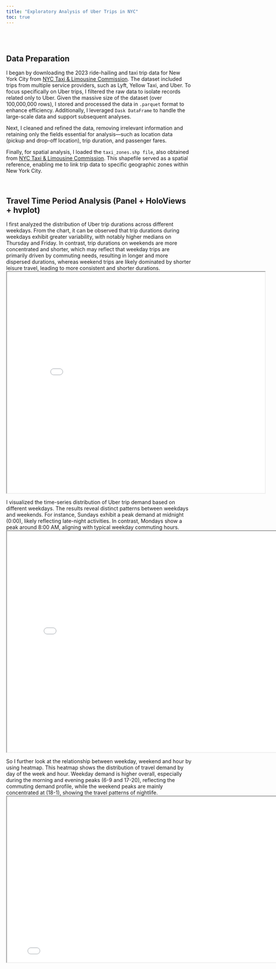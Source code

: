 ```yaml
---
title: "Exploratory Analysis of Uber Trips in NYC"
toc: true
---
```



<br><br>

## Data Preparation

I began by downloading the 2023 ride-hailing and taxi trip data for New York City from [NYC Taxi & Limousine Commission](https://www.nyc.gov/tlc). The dataset included trips from multiple service providers, such as Lyft, Yellow Taxi, and Uber. To focus specifically on Uber trips, I filtered the raw data to isolate records related only to Uber. Given the massive size of the dataset (over 100,000,000 rows), I stored and processed the data in `.parquet` format to enhance efficiency. Additionally, I leveraged `Dask DataFrame` to handle the large-scale data and support subsequent analyses.

Next, I cleaned and refined the data, removing irrelevant information and retaining only the fields essential for analysis—such as location data (pickup and drop-off location), trip duration, and passenger fares.

Finally, for spatial analysis, I loaded the `taxi_zones.shp file`, also obtained from [NYC Taxi & Limousine Commission](https://www.nyc.gov/tlc). This shapefile served as a spatial reference, enabling me to link trip data to specific geographic zones within New York City.

<br>

## Travel Time Period Analysis (Panel + HoloViews + hvplot)
I first analyzed the distribution of Uber trip durations across different weekdays. From the chart, it can be observed that trip durations during weekdays exhibit greater variability, with notably higher medians on Thursday and Friday. In contrast, trip durations on weekends are more concentrated and shorter, which may reflect that weekday trips are primarily driven by commuting needs, resulting in longer and more dispersed durations, whereas weekend trips are likely dominated by shorter leisure travel, leading to more consistent and shorter durations.
<iframe src="images/trip_duration.html" width="700" height="600"></iframe>

I visualized the time-series distribution of Uber trip demand based on different weekdays. The results reveal distinct patterns between weekdays and weekends. For instance, Sundays exhibit a peak demand at midnight (0:00), likely reflecting late-night activities. In contrast, Mondays show a peak around 8:00 AM, aligning with typical weekday commuting hours.
<iframe src="images/uber_trips_analysis.html" width="800" height="600"></iframe>

So I further look at the relationship between weekday, weekend and hour by using heatmap.
This heatmap shows the distribution of travel demand by day of the week and hour. Weekday demand is higher overall, especially during the morning and evening peaks (6-9 and 17-20), reflecting the commuting demand profile, while the weekend peaks are mainly concentrated at (18-1), showing the travel patterns of nightlife.
<iframe src="images/heatmap.html" width="800" height="450"></iframe>
